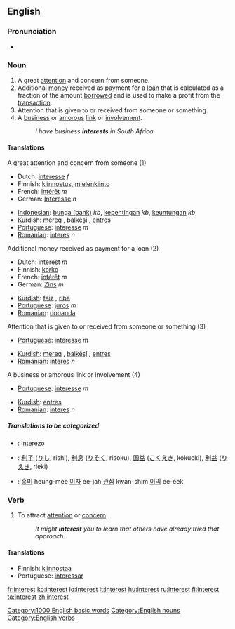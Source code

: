 ==English==

{{rank|story|deep|meet|472|interest|brother|I've|longer}}

===Pronunciation===
*{{audio|en-us-interest.ogg|Audio (US)}}

===Noun===
{{en-noun-reg}}

# A great [[attention]] and concern from someone.
# Additional [[money]] received as payment for a [[loan]] that is calculated as a fraction of the amount [[borrow]]ed and is used to make a profit from the [[transaction]].
# Attention that is given to or received from someone or something.
# A [[business]] or [[amorous]] [[link]] or [[involvement]].
#:''I have business '''interests''' in South Africa.''

====Translations====
;A great attention and concern from someone (1)
{{top}}
*Dutch: [[interesse]] ''f''
*Finnish: [[kiinnostus]], [[mielenkiinto]]
*French: [[intérêt]] ''m''
*German: [[Interesse]] ''n''
{{mid}}
*[[Indonesian]]: [[bunga (bank)]] ''kb'', [[penting|kepentingan]] ''kb'', [[keuntungan]] ''kb''
*[[Kurdish]]: [[mereq]] {{f}}, [[balkêşî]] {{f}}, [[entres]] {{f}}
*[[Portuguese]]: [[interesse]] ''m''
*[[Romanian]]: [[interes]] ''n''
{{bottom}}

;Additional money received as payment for a loan (2)
{{top}}
*Dutch: [[interest]] ''m''
*Finnish: [[korko]]
*French: [[intérêt]] ''m''
*German: [[Zins]] ''m''
{{mid}}
*[[Kurdish]]: [[faîz]] {{f}}, [[riba]] {{f}}
*[[Portuguese]]: [[juros]] ''m''
*[[Romanian]]: [[dobanda]]
{{bottom}}

;Attention that is given to or received from someone or something (3)
{{top}}
*[[Portuguese]]: [[interesse]] ''m''
{{mid}}
*[[Kurdish]]: [[mereq]] {{f}}, [[balkêşî]] {{f}}, [[entres]] {{f}}
*[[Romanian]]: [[interes]] ''n''
{{bottom}}

;A business or amorous link or involvement (4)
{{top}}
*[[Portuguese]]: [[interesse]] ''m''
{{mid}}
*[[Kurdish]]: [[entres]] {{f}}
*[[Romanian]]: [[interes]] ''n''
{{bottom}}

=====Translations to be categorized=====
{{checktrans}}
{{top}}
*{{ttbc|Esperanto}}: [[interezo]]
*{{ttbc|Japanese}}: [[利子]] ([[りし]], rishi), [[利息]] ([[りそく]], risoku), [[国益]] ([[こくえき]], kokueki), [[利益]] ([[りえき]], rieki)
{{mid}}
*{{ttbc|Korean}}: [[흥미]] heung-mee [[이자]] ee-jah  [[관심]] kwan-shim [[이익]] ee-eek
{{bottom}}

===Verb===
{{en-infl-reg-consonant|interest||}}

# To attract [[attention]] or [[concern]].
#:''It might '''interest''' you to learn that others have already tried that approach.''

====Translations====
*Finnish: [[kiinnostaa]]
*Portuguese: [[interessar]]


[[Category:1000 English basic words]]
[[Category:English nouns]]
[[Category:English verbs]]

[[fr:interest]]
[[ko:interest]]
[[io:interest]]
[[it:interest]]
[[hu:interest]]
[[ru:interest]]
[[fi:interest]]
[[ta:interest]]
[[zh:interest]]